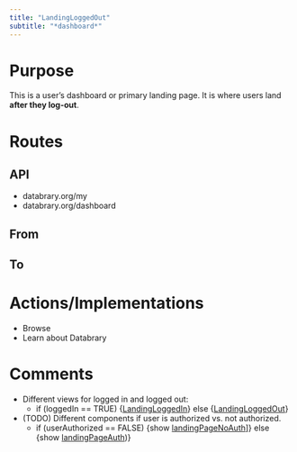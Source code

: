 ```yaml
---
title: "LandingLoggedOut"
subtitle: "*dashboard*"
---
```


# Purpose

This is a user's dashboard or primary landing page.
It is where users land **after they log-out**.

# Routes

## API

- databrary.org/my
- databrary.org/dashboard

## From

## To

# Actions/Implementations

- Browse
- Learn about Databrary

# Comments

- Different views for logged in and logged out:
    - if (loggedIn == TRUE) {[LandingLoggedIn](LandingLoggedIn.html)} else {[LandingLoggedOut](LandingLoggedOut)}
- (TODO) Different components if user is authorized vs. not authorized.
    - if (userAuthorized == FALSE) {show [landingPageNoAuth](landingPageNoAuth.html)]} else {show [landingPageAuth](landingPageAuth.html))}